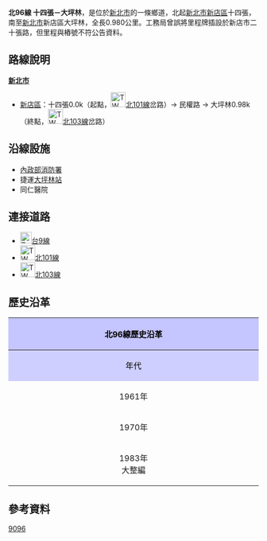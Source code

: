 {{Infobox TwRoad|
|Type=th
|Code=北96線
|Num=tp96
|Name=民權路
|Level=鄉道
|Length=0.980
|Start=[[新北市|新北市]][[新店區|新店區]]十四張{{r|name}}
|End=新北市新店區大坪林{{r|name}}
}}
'''北96線 十四張－大坪林{{r|name}}'''，是位於[[新北市|新北市]]的一條鄉道，北起[[新北市|新北市]][[新店區|新店區]]十四張，南至[[新北市|新北市]]新店區大坪林{{r|name}}，全長0.980公里。{{r|thb}}工務局曾誤將里程牌插設於新店市二十張路，但里程與樁號不符公告資料。

== 路線說明 ==
;'''[[新北市|新北市]]'''
*[[新店區|新店區]]：十四張0.0k（起點，[[File:TW_THWtp101.png|30px]][[北101線|北101線]]岔路）→ 民權路 → 大坪林0.98k（終點，[[File:TW_THWtp103.png|30px]][[北103線|北103線]]岔路）

== 沿線設施 ==
*[[內政部消防署|內政部消防署]]
*捷運[[大坪林站|大坪林站]]
*同仁醫院

== 連接道路 ==
*[[File:TW_PHW9.svg|23px]][[台9線|台9線]]
*[[File:TW_THWtp103.png|30px]][[北101線|北101線]]
*[[File:TW_THWtp103.png|30px]][[北103線|北103線]]

== 歷史沿革 ==
{| class="wikitable" style="width: 100%"
! style="text-align:center; background:#C5C5FF; color:black" colspan=3 align=center | 北96線歷史沿革
|- 
! style="text-align:center; background:#CFCFFF; color:black" width="8%" | 年代 !! style="text-align:center; background:#D3D3FF; color:black" width="46%" | 本編號沿革 !! style="text-align:center; background:#D3D3FF; color:black" width="46%" | 本路線沿革
|- 
! 1961年{{r|gazette1966}}
| 十五分－興福間3.345km（今[[文山區|文山區]]興隆路） || rowspan=2| 當時非公路
|-
! 1970年{{r|gazette1970}}
| 因應[[台北市|台北市]]改制[[直轄市|直轄市]]與周邊衛星城市合併升格而'''解編'''。 
|-
! 1983年<br>大整編
| colspan=2| 將新店市民權路新增為鄉道公路北96線。
|}

== 參考資料 ==
{{reflist|refs=

<ref name="name">依公路總局資料，本線名稱為'''廿張－景美'''，但依實際起、終點位置應改'''十四張－大坪林'''為宜。</ref>

<ref name="thb">{{cite web |url=http://spreadsheets.google.com/pub?key=0Avc0r7dng8JrdFF0YmRlSEl1dWhxVmJtR2hwZDFmcFE&gid=0 |title=臺北縣鄉道公路路線表 |accessdate=2010-08-21 |date=2010-07-19 |publisher=公路總局 |archive-date=2014-04-20 |archive-url=https://web.archive.org/web/20140420112137/https://spreadsheets.google.com/pub?key=0Avc0r7dng8JrdFF0YmRlSEl1dWhxVmJtR2hwZDFmcFE&gid=0 |dead-url=yes }}</ref>

<ref name="gazette1966">{{cite web|url=http://gaz.ncl.edu.tw/detail.jsp?sysid=E0921514 |title=公告臺灣省縣鄉道及專用公路路線-{里程表}- |accessdate=2010-08-16 |date=1966-08-01 |work=政府公報資訊網 |publisher=臺灣省政府}}</ref>

<ref name="gazette1970">{{cite web |url=http://gaz.ncl.edu.tw/detail.jsp?sysid=E0883842 |title=公告臺北縣轄內縣鄉道規劃用地寬度 |accessdate=2010-08-19 |date=1970-11-18 |work=政府公報資訊網 |publisher=臺灣省政府 }}{{Dead link}}</ref>

}}

{{新北市鄉道}}

[[Category:新北市區道|9096]]